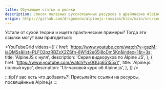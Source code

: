 ```yaml
---
title: Обучающие статьи и ролики
description: Список полезных русскоязычных ресурсов о фреймворке Alpine.js
origin: https://github.com/dragomano/alpinejs-russian/blob/main/src/content/docs/learning.mdx?plain=1
---
```



Устали от сухой теории и ищете практические примеры? Тогда эти ссылки могут вам пригодиться:

<CardGrid>
  <LinkCard
    title="Alpine.js — легковесный фреймворк с удобным синтаксисом"
    href="https://habr.com/ru/articles/501312/"
    description="Статья на Хабре"
  />
  <LinkCard
    title="Alpine Toolbox [English]"
    href="https://www.alpinetoolbox.com"
    description="Готовые примеры кода на Alpine.js"
  />
  <LinkCard
    title="Создание компонента на Alpine.js"
    href="https://php.dragomano.ru/znakomstvo-s-populyarnymi-js-freymvorkami-chast-1/"
    description="Знакомство с современными JS фреймворками - часть 1"
  />
  <LinkCard
    title="Code Examples and Guides on Functionality with Alpine JS [English]"
    href="https://js.hyperui.dev"
    description="Уникальный ресурс с примерами готовых компонентов"
  />
  <LinkCard
    title="Alpine.js Essentials [English]"
    href="https://laracasts.com/series/alpine-essentials"
    description="Серия уроков по основам Alpine.js на Laracasts"
  />
</CardGrid>


<YouTubeGrid
  videos={[
    {
      href: 'https://www.youtube.com/watch?v=gszM-iaQMSs&list=PLFO2pzRBZxX2ZSfn-8W1d2e65j8oDm5Kn&index=1&t=3s',
      title: 'AlpineJS с нуля',
      description:
        'Серия видеоруков по Alpine JS',
    },
    {
      href: 'https://www.youtube.com/watch?v=0GUp65155xY',
      title: 'Alpine.js полный курс',
      description: '1.5-часовой курс об Alpine.js',
    },
  ]}
/>

:::tip[У вас есть что добавить?]
  Присылайте ссылки на ресурсы, посвящённые Alpine.js
:::